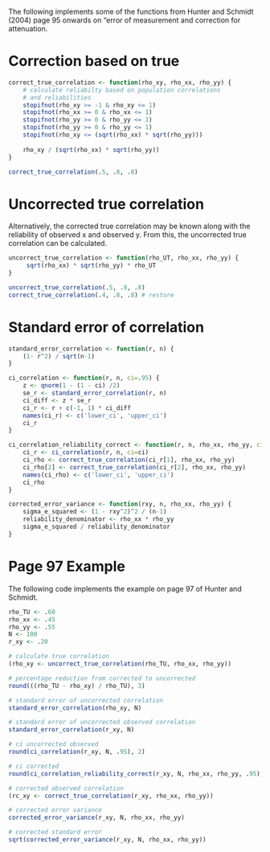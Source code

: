 The following implements some of the functions from Hunter and Schmidt (2004) page 95 onwards on "error of measurement and correction for attenuation.

# Correction based on true 
```r
correct_true_correlation <- function(rho_xy, rho_xx, rho_yy) {
    # calculate reliabilty based on population correlations
    # and reliabilities
    stopifnot(rho_xy >= -1 & rho_xy <= 1)
    stopifnot(rho_xx >= 0 & rho_xx <= 1)
    stopifnot(rho_yy >= 0 & rho_yy <= 1)
    stopifnot(rho_yy >= 0 & rho_yy <= 1)
    stopifnot(rho_xy <= (sqrt(rho_xx) * sqrt(rho_yy)))
    
    rho_xy / (sqrt(rho_xx) * sqrt(rho_yy))   
}

correct_true_correlation(.5, .8, .8)
```

# Uncorrected true correlation
Alternatively, the corrected true correlation may be known along with the reliability of observed x and observed y. From this, the uncorrected true correlation can be calculated.

```r
uncorrect_true_correlation <- function(rho_UT, rho_xx, rho_yy) {
     sqrt(rho_xx) * sqrt(rho_yy) * rho_UT
}

uncorrect_true_correlation(.5, .8, .8)
correct_true_correlation(.4, .8, .8) # restore
```

# Standard error of correlation
```r
standard_error_correlation <- function(r, n) {
    (1- r^2) / sqrt(n-1)
}

ci_correlation <- function(r, n, ci=.95) {
    z <- qnorm(1 - (1 - ci) /2)
    se_r <- standard_error_correlation(r, n)
    ci_diff <- z * se_r
    ci_r <- r + c(-1, 1) * ci_diff   
    names(ci_r) <- c('lower_ci', 'upper_ci')
    ci_r
}

ci_correlation_reliability_correct <- function(r, n, rho_xx, rho_yy, ci=.95) {
    ci_r <- ci_correlation(r, n, ci=ci)
    ci_rho <- correct_true_correlation(ci_r[1], rho_xx, rho_yy)
    ci_rho[2] <- correct_true_correlation(ci_r[2], rho_xx, rho_yy)
    names(ci_rho) <- c('lower_ci', 'upper_ci')
    ci_rho
}

corrected_error_variance <- function(rxy, n, rho_xx, rho_yy) {
    sigma_e_squared <- (1 - rxy^2)^2 / (n-1)
    reliability_denominator <- rho_xx * rho_yy
    sigma_e_squared / reliability_denominator
}

```


# Page 97 Example
The following code implements the example on page 97 of Hunter and Schmidt. 

```r
rho_TU <- .60
rho_xx <- .45
rho_yy <- .55
N <- 100
r_xy <- .20

# calculate true correlation
(rho_xy <- uncorrect_true_correlation(rho_TU, rho_xx, rho_yy))

# percentage reduction from corrected to uncorrected
round(((rho_TU - rho_xy) / rho_TU), 3)

# standard error of uncorrected correlation
standard_error_correlation(rho_xy, N)

# standard error of uncorrected observed correlation
standard_error_correlation(r_xy, N)

# ci uncorrected observed
round(ci_correlation(r_xy, N, .95), 2)

# ci corrected
round(ci_correlation_reliability_correct(r_xy, N, rho_xx, rho_yy, .95), 2)

# corrected observed correlation
(rc_xy <- correct_true_correlation(r_xy, rho_xx, rho_yy))

# corrected error variance
corrected_error_variance(r_xy, N, rho_xx, rho_yy)

# corrected standard error 
sqrt(corrected_error_variance(r_xy, N, rho_xx, rho_yy))
```

